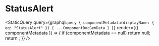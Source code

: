 
# StatusAlert

<StaticQuery
  query={graphql`query {
    componentMetadata(displayName: { eq: "StatusAlert" }) { ...ComponentDocGenData }
  }`}
  render={({ componentMetadata }) => {
    if (componentMetadata == null) return null;
    return <PropsTable propMetaData={componentMetadata.props} />;
  }}
/>
